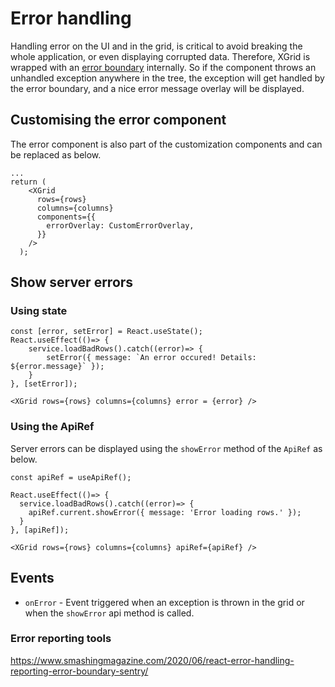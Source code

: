 
<Meta title="1. Docs/13. Error handling" component={XGrid} />

# Error handling

Handling error on the UI and in the grid, is critical to avoid breaking the whole application, or even displaying corrupted data.
Therefore, XGrid is wrapped with an [error boundary](https://reactjs.org/docs/error-boundaries.html) internally. So if the component throws an unhandled exception anywhere in the tree,
the exception will get handled by the error boundary, and a nice error message overlay will be displayed.

<ExceptionDemo />

## Customising the error component

The error component is also part of the customization components and can be replaced as below.

```tsx
...
return (
    <XGrid
      rows={rows}
      columns={columns}
      components={{
        errorOverlay: CustomErrorOverlay,
      }}
    />
  );
```

<CustomErrorDemo />

## Show server errors

### Using state

```tsx
const [error, setError] = React.useState();
React.useEffect(()=> {
    service.loadBadRows().catch((error)=> {
        setError({ message: `An error occured! Details: ${error.message}` });
    }
}, [setError]);

<XGrid rows={rows} columns={columns} error = {error} />

```

<ServerErrorStateDemo />

### Using the ApiRef

Server errors can be displayed using the `showError` method of the `ApiRef` as below.

```tsx
const apiRef = useApiRef();

React.useEffect(()=> {
  service.loadBadRows().catch((error)=> {
    apiRef.current.showError({ message: 'Error loading rows.' });
  }
}, [apiRef]);

<XGrid rows={rows} columns={columns} apiRef={apiRef} />
```

<ServerErrorDemo />

## Events

- `onError` - Event triggered when an exception is thrown in the grid or when the `showError` api method is called.

### Error reporting tools

https://www.smashingmagazine.com/2020/06/react-error-handling-reporting-error-boundary-sentry/
